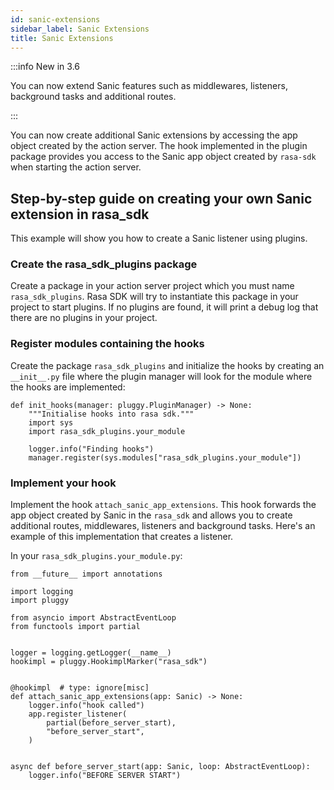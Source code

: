 ```yaml
---
id: sanic-extensions
sidebar_label: Sanic Extensions
title: Sanic Extensions
---
```


:::info New in 3.6

You can now extend Sanic features such as middlewares, listeners, background tasks
and additional routes.

:::


You can now create additional Sanic extensions by accessing the app object created by the action server. The hook implemented
in the plugin package provides you access to the Sanic app object created by `rasa-sdk` when starting the action server.

## Step-by-step guide on creating your own Sanic extension in rasa_sdk
This example will show you how to create a Sanic listener using plugins.

### Create the rasa_sdk_plugins package
Create a package in your action server project which you must name `rasa_sdk_plugins`. Rasa SDK will try to instantiate this package in your project to start plugins.
If no plugins are found, it will print a debug log that there are no plugins in your project.

### Register modules containing the hooks
Create the package `rasa_sdk_plugins` and initialize the hooks by creating an `__init__.py` file where the plugin manager will look for the module where the hooks are implemented:

```
def init_hooks(manager: pluggy.PluginManager) -> None:
    """Initialise hooks into rasa sdk."""
    import sys
    import rasa_sdk_plugins.your_module

    logger.info("Finding hooks")
    manager.register(sys.modules["rasa_sdk_plugins.your_module"])
```
### Implement your hook
Implement the hook `attach_sanic_app_extensions`. This hook forwards the app object created by Sanic in the `rasa_sdk` and allows you to create additional routes, middlewares, listeners and background tasks. Here's an example of this implementation that creates a listener.

In your `rasa_sdk_plugins.your_module.py`:

```
from __future__ import annotations

import logging
import pluggy

from asyncio import AbstractEventLoop
from functools import partial


logger = logging.getLogger(__name__)
hookimpl = pluggy.HookimplMarker("rasa_sdk")


@hookimpl  # type: ignore[misc]
def attach_sanic_app_extensions(app: Sanic) -> None:
    logger.info("hook called")
    app.register_listener(
        partial(before_server_start),
        "before_server_start",
    )


async def before_server_start(app: Sanic, loop: AbstractEventLoop):
    logger.info("BEFORE SERVER START")
```
